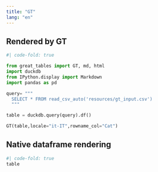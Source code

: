```yaml
---
title: "GT"
lang: "en"
---
```


## Rendered by GT

```python
#| code-fold: true

from great_tables import GT, md, html
import duckdb
from IPython.display import Markdown
import pandas as pd

query= """
  SELECT * FROM read_csv_auto('resources/gt_input.csv')
  """

table = duckdb.query(query).df()

GT(table,locale="it-IT",rowname_col="Cat")
```

## Native dataframe rendering

```python
#| code-fold: true
table
```
